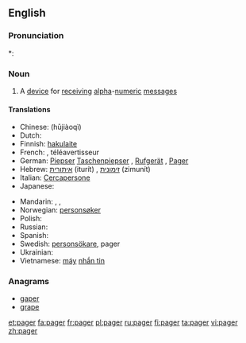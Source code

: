 ==English==

===Pronunciation===
*: {{rhymes|eɪdʒə(r)}}

===Noun===
{{en-noun}}

# A [[device]] for [[receive|receiving]] [[alpha]]-[[numeric]] [[message]]s

====Translations====
{{trans-top|device}}
* Chinese: {{t|cmn|呼叫器|sc=Hani|xs=Mandarin}} (hūjiàoqì)
* Dutch: {{t|nl|bieper}}
* Finnish: [[hakulaite]]
* French: {{t+|fr|bip|m}}, téléavertisseur
* German: [[Piepser]] {{m}} [[Taschenpiepser]] {{m}}, [[Rufgerät]] {{n}}, [[Pager]] {{m}}
* Hebrew: [[איתורית]] (iturít) {{f}}, [[זימונית]] (zimunít) {{f}}
* Italian: [[Cercapersone]] {{m}}
* Japanese: {{t-|ja|ポケットベル|tr=pokettoberu|sc=Jpan}}
{{trans-mid}}
* Mandarin: {{t|zh|呼叫器|tr=hūjiàoqì|sc=Hani}},  {{t|zh|BB機|sc=Hani}},  {{t|zh|BB机|tr=bībī-jī|sc=Hani}}
* Norwegian: [[personsøker]] {{m}}
* Polish: {{l|pl|pager}} {{m}}
* Russian: {{t|ru|пейджер|m|sc=Cyrl}}
* Spanish: {{t|es|buscapersonas|m}}
* Swedish: [[personsökare]], pager
* Ukrainian: {{t|uk|пейджер|m|sc=Cyrl}}
* Vietnamese: [[máy]] [[nhắn tin]]
{{trans-bottom}}

===Anagrams===
* [[gaper]]
* [[grape]]

[[et:pager]]
[[fa:pager]]
[[fr:pager]]
[[pl:pager]]
[[ru:pager]]
[[fi:pager]]
[[ta:pager]]
[[vi:pager]]
[[zh:pager]]